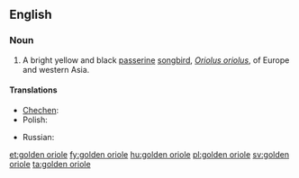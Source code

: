 ==English==

===Noun===
{{wikipedia|Golden Oriole}}
{{en-noun|sg=[[golden]] [[oriole]]}}

# A bright yellow and black [[passerine]] [[songbird]], ''[[Oriolus oriolus]]'', of Europe and western Asia.

====Translations====
{{trans-top|bird}}
* [[Chechen]]: {{tø|ce|селасат}}
* Polish: {{t+|pl|wilga|f}}
{{trans-mid}}
* Russian: {{t|ru|иволга|f|tr=ívolga}}
{{trans-bottom}}

[[et:golden oriole]]
[[fy:golden oriole]]
[[hu:golden oriole]]
[[pl:golden oriole]]
[[sv:golden oriole]]
[[ta:golden oriole]]